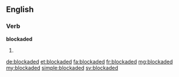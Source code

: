 ==English==

===Verb===
'''blockaded'''

# {{past of|blockade}}

[[de:blockaded]]
[[et:blockaded]]
[[fa:blockaded]]
[[fr:blockaded]]
[[mg:blockaded]]
[[my:blockaded]]
[[simple:blockaded]]
[[sv:blockaded]]